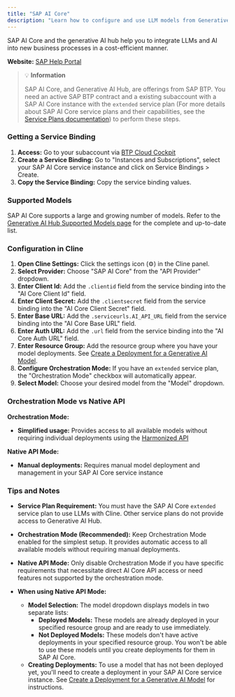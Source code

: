 ```yaml
---
title: "SAP AI Core"
description: "Learn how to configure and use LLM models from Generative AI Hub in SAP AI Core with Cline."
---
```


SAP AI Core and the generative AI hub help you to integrate LLMs and AI into new business processes in a cost-efficient manner.

**Website:** [SAP Help Portal](https://help.sap.com/docs/sap-ai-core/sap-ai-core-service-guide/what-is-sap-ai-core)


> 💡 **Information**
>
> SAP AI Core, and Generative AI Hub, are offerings from SAP BTP.
> You need an active SAP BTP contract and a existing subaccount with a SAP AI Core instance with the `extended` service plan (For more details about SAP AI Core service plans and their capabilities, see the [Service Plans documentation](https://help.sap.com/docs/sap-ai-core/sap-ai-core-service-guide/service-plans)) to perform these steps.

### Getting a Service Binding

1. **Access:** Go to your subaccount via [BTP Cloud Cockpit](cockpit.btp.cloud.sap/cockpit)
2. **Create a Service Binding:** Go to "Instances and Subscriptions", select your SAP AI Core service instance and click on Service Bindings > Create.
3. **Copy the Service Binding:** Copy the service binding values.

### Supported Models

SAP AI Core supports a large and growing number of models.
Refer to the [Generative AI Hub Supported Models page](https://me.sap.com/notes/3437766) for the complete and up-to-date list.

### Configuration in Cline

1.  **Open Cline Settings:** Click the settings icon (⚙️) in the Cline panel.
2.  **Select Provider:** Choose "SAP AI Core" from the "API Provider" dropdown.
3.  **Enter Client Id:** Add the `.clientid` field from the service binding into the "AI Core Client Id" field.
4.  **Enter Client Secret:** Add the `.clientsecret` field from the service binding into the "AI Core Client Secret" field.
5.  **Enter Base URL:** Add the `.serviceurls.AI_API_URL` field from the service binding into the "AI Core Base URL" field.
6.  **Enter Auth URL:** Add the `.url` field from the service binding into the "AI Core Auth URL" field.
7.  **Enter Resource Group:** Add the resource group where you have your model deployments. See [Create a Deployment for a Generative AI Model](https://help.sap.com/docs/sap-ai-core/sap-ai-core-service-guide/create-deployment-for-generative-ai-model-in-sap-ai-core).
8.  **Configure Orchestration Mode:** If you have an `extended` service plan, the "Orchestration Mode" checkbox will automatically appear.
9.  **Select Model:** Choose your desired model from the "Model" dropdown.

### Orchestration Mode vs Native API

**Orchestration Mode:**
- **Simplified usage:** Provides access to all available models without requiring individual deployments using the [Harmonized API](https://help.sap.com/docs/sap-ai-core/sap-ai-core-service-guide/harmonized-api)

**Native API Mode:**
- **Manual deployments:** Requires manual model deployment and management in your SAP AI Core service instance

### Tips and Notes

- **Service Plan Requirement:** You must have the SAP AI Core `extended` service plan to use LLMs with Cline. Other service plans do not provide access to Generative AI Hub.

- **Orchestration Mode (Recommended):** Keep Orchestration Mode enabled for the simplest setup. It provides automatic access to all available models without requiring manual deployments.

- **Native API Mode:** Only disable Orchestration Mode if you have specific requirements that necessitate direct AI Core API access or need features not supported by the orchestration mode.

- **When using Native API Mode:**
    -   **Model Selection:** The model dropdown displays models in two separate lists:
        -   **Deployed Models:** These models are already deployed in your specified resource group and are ready to use immediately.
        -   **Not Deployed Models:** These models don't have active deployments in your specified resource group. You won't be able to use these models until you create deployments for them in SAP AI Core.
    -   **Creating Deployments:** To use a model that has not been deployed yet, you'll need to create a deployment in your SAP AI Core service instance. See [Create a Deployment for a Generative AI Model](https://help.sap.com/docs/sap-ai-core/sap-ai-core-service-guide/create-deployment-for-generative-ai-model-in-sap-ai-core) for instructions.
